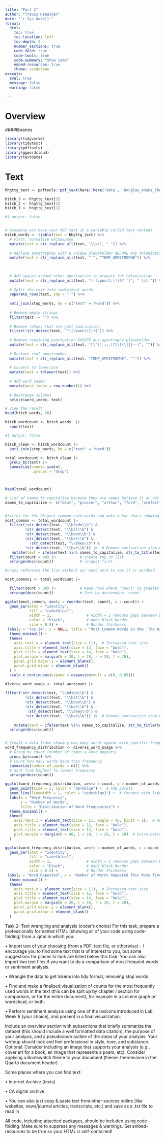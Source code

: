 ```yaml
---
title: "Part 2"
author: "Travis Renacker"
date: "`r Sys.Date()`"
format:
  html:
    toc: true
    toc-location: left
    toc-depth: 2
    number_sections: true
    code-fold: true
    code-tools: true
    code-summary: "Show Code"
    embed-resources: true
    theme: sandstone
execute:
  eval: true
  message: false
  warning: false

---
```




# Overview 

####libraries

```r

library(tidyverse)
library(tidytext)
library(pdftools)
library(ggwordcloud)
library(textdata)
```


# Text 
```r
hhgttg_text <- pdftools::pdf_text(here::here('data', 'Douglas_Adams_The_Hitchhikers_Guide_to_the_Galaxy_1995.pdf'))

```



```r
hitch_3 <- hhgttg_text[3]
hitch_2 <- hhgttg_text[2]
hitch_1 <- hhgttg_text[1]
```



```r
#| output: false


# Assuming you have your PDF text in a variable called text_content
hitch_words <- tibble(text = hhgttg_text) %>%
  # First, normalize whitespace
  mutate(text = str_replace_all(text, "\\s+", " ")) %>%
  
  # Replace apostrophes with a unique placeholder BEFORE any tokenization
  mutate(text = str_replace_all(text, "'", "TEMP_APOSTROPHE")) %>%
  
  
  
  # Add spaces around other punctuation to prepare for tokenization
  mutate(text = str_replace_all(text, "([[:punct:]])(?!')", " \\1 ")) %>%
  
  # Split the text into individual words
  separate_rows(text, sep = " ") %>%
  
  anti_join(stop_words, by = c("text" = "word")) %>%
  
  # Remove empty strings
  filter(text != "") %>%
  
  # Remove tokens that are just punctuation
  filter(!str_detect(text, "^[[:punct:]]+$")) %>%
  
  # Remove remaining punctuation EXCEPT our apostrophe placeholder
  mutate(text = str_replace_all(text, "[\"(),;:.!?\\[\\]{}–-]", "")) %>%
  
  # Restore real apostrophes
  mutate(text = str_replace_all(text, "TEMP_APOSTROPHE", "'")) %>%
  
  # Convert to lowercase
  mutate(text = tolower(text)) %>%
  
  # Add word index
  mutate(word_index = row_number()) %>%
  
  # Rearrange columns
  select(word_index, text)

# View the result
head(hitch_words, 20)
```


```r
hitch_wordcount <- hitch_words  |>
  count(text)
```


```r
#| output: false

hitch_clean <- hitch_wordcount |> 
  anti_join(stop_words, by = c("text" = "word")) 

total_wordcount <- hitch_clean |>
  group_by(text) |>
  summarize(count= sum(n),
            .groups = "drop")



head(total_wordcount)


```

```r

# List of names to capitalize because they are names believe it or not
names_to_capitalize <- c("dent", "prosser", "arthur", "ford", "prefect", "trillian", "zaphod", "beeblebrox", "marvin", "slartibartfast", "agrajag", "damogran")


#filter for the 20 most common used words and make a bar chart showing the most common words 
most_common <- total_wordcount |> 
  filter(!str_detect(text, "\\bdidn\\b") & 
         !str_detect(text, "\\bll\\b") & 
         !str_detect(text, "\\bdon\\b") & 
         !str_detect(text, "\\ber\\b") & 
           !str_detect(text, "\\bhey\\b") &
         !str_detect(text, "\\bve\\b")) |>  # Remove contraction stop words from the top 30 
   mutate(text = ifelse(text %in% names_to_capitalize, str_to_title(text), text)) |>
  filter(count > 40) |>           # create top 30 list
  arrange(desc(count))            # largest first

#cross reference the list without our word work to see if it wordked

most_common1 <- total_wordcount |> 

  filter(count > 30) |>           # Keep rows where 'count' is greater than 30
  arrange(desc(count))            # Sort by descending 'count'
```


```r

ggplot(most_common, aes(y = reorder(text, count), x = count)) +
  geom_bar(stat = "identity", 
           fill = "cadetblue1", 
           width = 1,                # Width = 1 removes gaps between bars
           color = "black",          # Adds black border
           size = 0.5) +             # Border thickness
 labs(y = "Top 24", x = NULL, title = "Most Common Words in the 'The Hitch Hiker's Guide to the Galaxy'") +
  theme_minimal() +
  theme(
    axis.text.y = element_text(size = 11),  # Increased text size
    axis.title = element_text(size = 12, face = "bold"),
    plot.title = element_text(size = 14, face = "bold"),
    plot.margin = margin(b = 20, l = 20, r = 20, t = 20),
    panel.grid.major.y = element_blank(),
    panel.grid.minor = element_blank()
  ) +
  scale_x_continuous(expand = expansion(mult = c(0, 0.05)))

```


```r

diverse_word_usage <- total_wordcount |>
  
filter(!str_detect(text, "\\bdidn\\b") & 
         !str_detect(text, "\\bll\\b") & 
         !str_detect(text, "\\bdon\\b") & 
         !str_detect(text, "\\ber\\b") & 
          !str_detect(text, "\\bhey\\b") &
         !str_detect(text, "\\bve\\b")) |>  # Remove contraction stop words from the top 30 
  
    mutate(text = ifelse(text %in% names_to_capitalize, str_to_title(text), text)) |> #capitalize names like before
  arrange(desc(count))



```

```r
# Create a data frame showing how many words appear with specific frequencies
word_frequency_distribution <- diverse_word_usage %>%
  # Group by count (number of times a word appears)
  group_by(count) %>%
  # Count how many words have this frequency
  summarize(number_of_words = n()) %>%
  # Sort from highest to lowest frequency
  arrange(desc(count))
```


```r
ggplot(word_frequency_distribution, aes(x = count, y = number_of_words)) +
  geom_point(size = 3, color = "darkblue") +  # Add points
  geom_line(linewidth = 1, color = "cadetblue1") +  # Connect with lines
  labs(x = "Word Frequency", 
       y = "Number of Words", 
       title = "Distribution of Word Frequencies") +
  theme_minimal() +
  theme(
    axis.text.x = element_text(size = 11, angle = 45, hjust = 1),  # Angled x-axis labels
    axis.title = element_text(size = 12, face = "bold"),
    plot.title = element_text(size = 14, face = "bold"),
    plot.margin = margin(b = 40, l = 20, r = 20, t = 20)  # Extra bottom margin for angled text
  )


```

```r

ggplot(word_frequency_distribution, aes(y = number_of_words, x = count)) +
  geom_bar(stat = "identity", 
           fill = "cadetblue1", 
           width = 1,                # Width = 1 removes gaps between bars
           color = "black",          # Adds black border
           size = 0.5) +             # Border thickness
 labs(y = "Word Repeated", x = "Number of Words Repeated This Many Times", title = "Number of Times Words Were Used'") +
  theme_minimal() +
  theme(
    axis.text.y = element_text(size = 11),  # Increased text size
    axis.title = element_text(size = 12, face = "bold"),
    plot.title = element_text(size = 14, face = "bold"),
    plot.margin = margin(b = 20, l = 20, r = 20, t = 20),
    panel.grid.major.y = element_blank(),
    panel.grid.minor = element_blank()
  )
```



Task 2: Text wrangling and analysis (coder’s choice)
For this task, prepare a professionally formatted HTML (showing all of your code using code-folding) from a .qmd in which you: 

•	Import text of your choosing (from a PDF, text file, or otherwise) - I encourage you to find some text that is of interest to you, but some suggestions for places to look are listed below this task. You can also import two text files if you want to do a comparison of most frequent words or sentiment analysis. 

•	Wrangle the data to get tokens into tidy format, removing stop words

•	Find and make a finalized visualization of counts for the most frequently used words in the text (this can be split up by chapter / section for comparison, or for the entire document), for example in a column graph or wordcloud, or both.

•	Perform sentiment analysis using one of the lexicons introduced in Lab Week 9 (your choice), and present in a final visualization. 

Include an overview section with subsections that briefly summarize the dataset (this should include a well formatted data citation), the purpose of your analysis, and a pseudocode outline of the steps of your analysis.  Your writeup should look and feel professional in style, tone, and substance.
Optional: Consider including an image that supports your analysis (e.g., cover art for a book, an image that represents a poem, etc).  Consider applying a Bootswatch theme to your document (theme: themename in the Quarto document header)

Some places where you can find text:

•	Internet Archive (texts)

•	CA digital archive

•	You can also just copy & paste text from other sources online (like websites, news/journal articles, transcripts, etc.) and save as a .txt file to read in

All code, including attached packages, should be included using code-folding.  Make sure to suppress any messages & warnings. Set embed-resources to be true so your HTML is self-contained!

